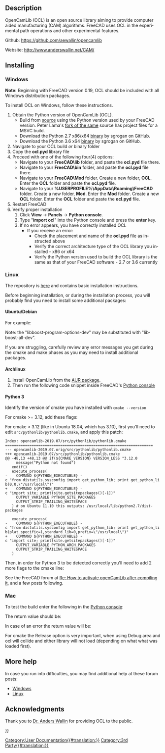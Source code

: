 <languages/>
{{TOCright}}

<div lang="en" dir="ltr" class="mw-content-ltr">
==Description==
</div>

<div lang="en" dir="ltr" class="mw-content-ltr">
OpenCamLib (OCL) is an open source library aiming to provide computer aided manufacturing (CAM) algorithms. FreeCAD uses OCL in the experimental {{KEY|[[Image:Path_Surface.svg|24px]] [[Path_Surface|3D Surface]]}} path operations and other experimental features.
</div> 

<div lang="en" dir="ltr" class="mw-content-ltr">
Github: https://github.com/aewallin/opencamlib
</div>

<div lang="en" dir="ltr" class="mw-content-ltr">
Website: http://www.anderswallin.net/CAM/
</div>

<div lang="en" dir="ltr" class="mw-content-ltr">
==Installing==
</div>

<div lang="en" dir="ltr" class="mw-content-ltr">
=== Windows ===
</div>

<div lang="en" dir="ltr" class="mw-content-ltr">
'''Note:''' Beginning with FreeCAD version 0.19, OCL should be included with all Windows distribution packages.
</div>

<div lang="en" dir="ltr" class="mw-content-ltr">
To install OCL on Windows, follow these instructions.
# Obtain the Python version of OpenCamLib (OCL).
#* Build from [https://github.com/aewallin/opencamlib source] using the Python version used by your FreeCAD version. Peter Lama's [https://github.com/peterlama/opencamlib fork of the same] source has project files for a MSVC build.
#* Download the Python 2.7 x86/x64 [https://github.com/sgrogan/opencamlib/releases binary] by sgrogan on GitHub.
#* Download the Python 3.6 x64 [https://github.com/sgrogan/opencamlib/releases binary] by sgrogan on GitHub.
# Navigate to your OCL build ''or'' binary folder
# Copy the '''ocl.pyd''' library file
# Proceed with one of the following four(4) options:
#* Navigate to your '''FreeCAD\lib''' folder, and paste the '''ocl.pyd''' file there. {{ColoredText||red|(''This is the preferred option.'')}}
#* Navigate to your '''FreeCAD\bin''' folder, and paste the '''ocl.pyd''' file there.
#* Navigate to your '''FreeCAD\Mod''' folder. Create a new folder, '''OCL'''. Enter the '''OCL''' folder and paste the '''ocl.pyd''' file.
#* Navigate to your '''%USERPROFILE%\AppData\Roaming\FreeCAD''' folder. Create a new folder, '''Mod'''. Enter the '''Mod''' folder. Create a new '''OCL''' folder. Enter the '''OCL''' folder and paste the '''ocl.pyd''' file. {{ColoredText||red|(''This is the least preferred option.'')}}
# Restart FreeCAD
# Verify proper installation
## Click '''View''' → '''Panels''' → '''Python console'''.
## Type "'''import ocl'''" into the Python console and press the '''enter''' key.
## If no error appears, you have correctly installed OCL
##* If you receive an error:
##** Check the placement and name of the '''ocl.pyd''' file as instructed above
##** Verify the correct architecture type of the OCL library you installed - x86 or x64
##** Verify the Python version used to build the OCL library is the same as that of your FreeCAD software - 2.7 or 3.6 currently
</div>

<div lang="en" dir="ltr" class="mw-content-ltr">
=== Linux ===
</div>

<div lang="en" dir="ltr" class="mw-content-ltr">
The repository is [https://github.com/aewallin/opencamlib here] and contains basic installation instructions.
</div>

<div lang="en" dir="ltr" class="mw-content-ltr">
Before beginning installation, or during the installation process, you will probably find you need to install some additional packages:
</div>

<div lang="en" dir="ltr" class="mw-content-ltr">
==== Ubuntu/Debian ====
</div>

<div lang="en" dir="ltr" class="mw-content-ltr">
For example:
</div> 
{{Code|lang=bash|code=
sudo apt install cmake
sudo apt install libboost-program-options-dev
# Optional, for documentation:
sudo apt-get install doxygen
sudo apt-get install texlive-full
}}

<div lang="en" dir="ltr" class="mw-content-ltr">
Note: the "libboost-program-options-dev" may be substituted with "libboost-all-dev".
</div>

<div lang="en" dir="ltr" class="mw-content-ltr">
If you are struggling, carefully review any error messages you get during the cmake and make phases as you may need to install additional packages.
</div>

<div lang="en" dir="ltr" class="mw-content-ltr">
==== Archlinux ====
</div>

<div lang="en" dir="ltr" class="mw-content-ltr">
# Install OpenCamLib from the [https://aur.archlinux.org/packages/opencamlib-git AUR package].
# Then run the following code snippet inside FreeCAD's [[Python_console|Python console]]
</div>

{{Code|lang=bash|code=
import sys
sys.path.append('/usr/opencamlib/')
import ocl
}}

<div lang="en" dir="ltr" class="mw-content-ltr">
==== Python 3 ====
</div>

<div lang="en" dir="ltr" class="mw-content-ltr">
Identify the version of cmake you have installed with <code>cmake --version</code>
</div>

<div lang="en" dir="ltr" class="mw-content-ltr">
For cmake >= 3.12, add these flags:
</div>

{{Code|lang=bash|code=
cmake -DBUILD_PY_LIB=ON -DUSE_PY_3=ON -DCMAKE_BUILD_TYPE=Release ../src -Wno-dev
}}

<div lang="en" dir="ltr" class="mw-content-ltr">
For cmake < 3.12 (like in Ubuntu 18.04, which has 3.10), first you'll need to edit <code>src/pythonlib/pythonlib.cmake</code>, and apply this patch:
</div>

 Index: opencamlib-2019.07/src/pythonlib/pythonlib.cmake
 ===================================================================
 --- opencamlib-2019.07.orig/src/pythonlib/pythonlib.cmake
 +++ opencamlib-2019.07/src/pythonlib/pythonlib.cmake
 @@ -48,13 +48,13 @@ if(${CMAKE_VERSION} VERSION_LESS "3.12.0
      message("Python not found")
    endif()
    execute_process(
 -    COMMAND ${PYTHON_EXECUTABLE} -c "from distutils.sysconfig import get_python_lib; print get_python_lib(0,0,\"/usr/local\")"
 +    COMMAND ${PYTHON_EXECUTABLE} -c "import site; print(site.getsitepackages()[-1])"
      OUTPUT_VARIABLE PYTHON_SITE_PACKAGES
      OUTPUT_STRIP_TRAILING_WHITESPACE
    ) # on Ubuntu 11.10 this outputs: /usr/local/lib/python2.7/dist-packages
  
    execute_process(
 -    COMMAND ${PYTHON_EXECUTABLE} -c "from distutils.sysconfig import get_python_lib; print get_python_lib(plat_specific=1,standard_lib=0,prefix=\"/usr/local\")"
 +    COMMAND ${PYTHON_EXECUTABLE} -c "import site; print(site.getsitepackages()[-1])"
      OUTPUT_VARIABLE PYTHON_ARCH_PACKAGES
      OUTPUT_STRIP_TRAILING_WHITESPACE
    )

<div lang="en" dir="ltr" class="mw-content-ltr">
Then, in order for Python 3 to be detected correctly you'll need to add 2 more flags to the cmake line:
</div>

{{Code|lang=bash|code=
cmake -DBUILD_PY_LIB=ON -DUSE_PY_3=ON -DPYTHON_EXECUTABLE="$(which python3)" -DPYTHON_VERSION_SUFFIX=3 -DCMAKE_BUILD_TYPE=Release ../src -Wno-dev
}}

<div lang="en" dir="ltr" class="mw-content-ltr">
See the FreeCAD forum at [https://forum.freecad.org/viewtopic.php?p=316970#p316988 Re: How to activate openCamLib after compiling it], and a few posts following.
</div>

<div lang="en" dir="ltr" class="mw-content-ltr">
=== Mac ===
</div>

{{Code|lang=bash|code=
git clone https://github.com/aewallin/opencamlib
cd opencamlib
mkdir build
cd build
cmake -DBUILD_PY_LIB=ON -DUSE_PY_3=ON -DCMAKE_BUILD_TYPE=Release .. -Wno-dev
make -j4
make install
}}

<div lang="en" dir="ltr" class="mw-content-ltr">
To test the build enter the following in the [[Python_console|Python console]]:
</div>

{{Code|code=
import area
import ocl
dir(ocl)
}}

<div lang="en" dir="ltr" class="mw-content-ltr">
The return value should be:
</div>

{{Code|code=
['AdaptivePathDropCutter', 'AdaptivePathDropCutter_base', 'AdaptiveWaterline', 'AdaptiveWaterline_base', 'Arc', 'ArcSpanType', 'BallConeCutter', 'BallCutter', 'BatchDropCutter', 'BatchDropCutter_base', 'BatchPushCutter', 'BatchPushCutter_base', 'Bbox', 'BullConeCutter', 'BullCutter', 'CCPoint', 'CCType', 'CLPoint', 'CompBallCutter', 'CompCylCutter', 'ConeConeCutter', 'ConeCutter', 'CutterLocationSurface', 'CylConeCutter', 'CylCutter', 'Ellipse', 'EllipsePosition', 'Fiber', 'Fiber_base', 'Interval', 'Line', 'LineCLFilter', 'LineCLFilter_base', 'LineSpanType', 'MillingCutter', 'Path', 'PathDropCutter', 'PathDropCutter_base', 'Path_base', 'Point', 'STLReader', 'STLSurf', 'STLSurf_base', 'SpanType', 'Triangle', 'Triangle_base', 'Waterline', 'Waterline_base', 'WeaveVertexType', 'ZigZag', 'ZigZag_base', '__doc__', '__file__', '__loader__', '__name__', '__package__', '__spec__', 'eps', 'epsD', 'epsF', 'version']
}}

<div lang="en" dir="ltr" class="mw-content-ltr">
In case of an error the return value will be:
</div>

{{Code|code=
['__doc__', '__file__', '__loader__', '__name__', '__package__', '__path__', '__spec__']
}}

<div lang="en" dir="ltr" class="mw-content-ltr">
For cmake the Release option is very important, when using Debug area and ocl will collide and either library will not load (depending on what what was loaded first).
</div>

<div lang="en" dir="ltr" class="mw-content-ltr">
== More help ==
</div>

<div lang="en" dir="ltr" class="mw-content-ltr">
In case you run into difficulties, you may find additional help at these forum posts:
</div>

<div lang="en" dir="ltr" class="mw-content-ltr">
* [https://forum.freecad.org/viewtopic.php?t=19205 Windows]
* [https://forum.freecad.org/viewtopic.php?t=18017 Linux]
</div>

<div lang="en" dir="ltr" class="mw-content-ltr">
== Acknowledgments ==
</div>

<div lang="en" dir="ltr" class="mw-content-ltr">
Thank you to [http://www.anderswallin.net/about/ Dr. Anders Wallin] for providing OCL to the public.
</div>


{{Userdocnavi{{#translation:}}}}
[[Category:User Documentation{{#translation:}}]]
[[Category:3rd Party{{#translation:}}]]